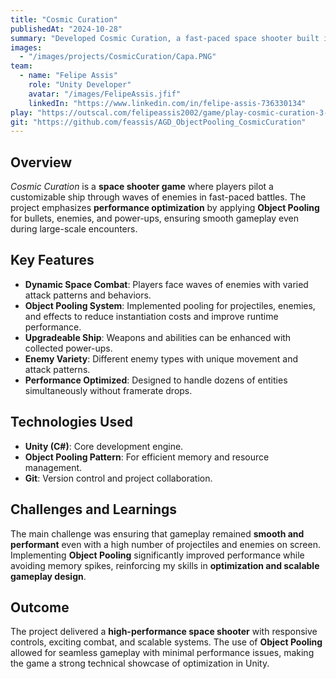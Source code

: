 ```yaml
---
title: "Cosmic Curation"
publishedAt: "2024-10-28"
summary: "Developed Cosmic Curation, a fast-paced space shooter built in Unity. Implemented core gameplay systems using Object Pooling to optimize performance, reduce memory overhead, and handle large waves of enemies and projectiles efficiently."
images:
  - "/images/projects/CosmicCuration/Capa.PNG"
team:
  - name: "Felipe Assis"
    role: "Unity Developer"
    avatar: "/images/FelipeAssis.jfif"
    linkedIn: "https://www.linkedin.com/in/felipe-assis-736330134"
play: "https://outscal.com/felipeassis2002/game/play-cosmic-curation-3-game"
git: "https://github.com/feassis/AGD_ObjectPooling_CosmicCuration"
---
```


## Overview

*Cosmic Curation* is a **space shooter game** where players pilot a customizable ship through waves of enemies in fast-paced battles. The project emphasizes **performance optimization** by applying **Object Pooling** for bullets, enemies, and power-ups, ensuring smooth gameplay even during large-scale encounters.

## Key Features

- **Dynamic Space Combat**: Players face waves of enemies with varied attack patterns and behaviors.  
- **Object Pooling System**: Implemented pooling for projectiles, enemies, and effects to reduce instantiation costs and improve runtime performance.  
- **Upgradeable Ship**: Weapons and abilities can be enhanced with collected power-ups.  
- **Enemy Variety**: Different enemy types with unique movement and attack patterns.  
- **Performance Optimized**: Designed to handle dozens of entities simultaneously without framerate drops.  

## Technologies Used

- **Unity (C#)**: Core development engine.  
- **Object Pooling Pattern**: For efficient memory and resource management.  
- **Git**: Version control and project collaboration.  

## Challenges and Learnings

The main challenge was ensuring that gameplay remained **smooth and performant** even with a high number of projectiles and enemies on screen. Implementing **Object Pooling** significantly improved performance while avoiding memory spikes, reinforcing my skills in **optimization and scalable gameplay design**.

## Outcome

The project delivered a **high-performance space shooter** with responsive controls, exciting combat, and scalable systems. The use of **Object Pooling** allowed for seamless gameplay with minimal performance issues, making the game a strong technical showcase of optimization in Unity.
